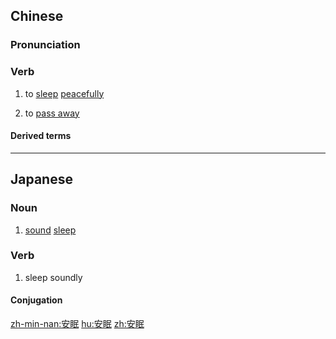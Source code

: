 ==Chinese==
{{zh-forms}}

===Pronunciation===
{{zh-pron
|m=ānmián
|c=on1 min4
|mn=kh,qz,tp,xm,zz:an-bîn
|cat=v
}}

===Verb===
{{zh-verb}}

# to [[sleep]] [[peacefully]]
# {{lb|zh|euphemism}} to [[pass away]]

====Derived terms====
{{zh-der|安眠藥}}

----

==Japanese==
{{ja-kanjitab|あん|みん|yomi=on}}

===Noun===
{{ja-noun|あんみん}}

# [[sound]] [[sleep]]

===Verb===
{{ja-verb-suru|tr=intrans|あんみん}}

# sleep soundly

====Conjugation====
{{ja-suru|あんみん}}

[[zh-min-nan:安眠]]
[[hu:安眠]]
[[zh:安眠]]